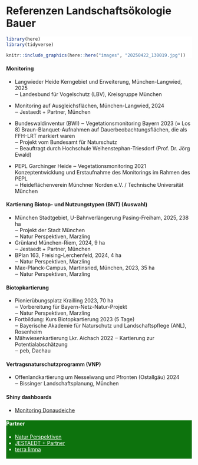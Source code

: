 # Referenzen Landschaftsökologie Bauer

::: {.column-screen style="background-color:#FFFFFF"}

```r
library(here)
library(tidyverse)
```

```r
knitr::include_graphics(here::here("images", "20250422_130019.jpg"))
```

:::

#### **Monitoring**

* Langwieder Heide Kerngebiet und Erweiterung, München-Langwied, 2025\
  ‒ Landesbund für Vogelschutz (LBV), Kreisgruppe München

* Monitoring auf Ausgleichsflächen, München-Langwied, 2024\
  ‒ Jestaedt + Partner, München

* Bundeswaldinventur (BWI) ‒ Vegetationsmonitoring Bayern 2023 (≈ Los 8) Braun-Blanquet-Aufnahmen auf Dauerbeobachtungsflächen, die als FFH-LRT markiert waren\
  ‒ Projekt vom Bundesamt für Naturschutz\
  ‒ Beauftragt durch Hochschule Weihenstephan-Triesdorf (Prof. Dr. Jörg Ewald)

* PEPL Garchinger Heide ‒ Vegetationsmonitoring 2021 Konzeptentwicklung und Erstaufnahme des Monitorings im Rahmen des PEPL\
  ‒ Heideflächenverein Münchner Norden e.V. / Technische Universität München

#### **Kartierung Biotop- und Nutzungstypen (BNT)** (Auswahl)

* München Stadtgebiet, U-Bahnverlängerung Pasing-Freiham, 2025, 238 ha\
  ‒ Projekt der Stadt München\
  ‒ Natur Perspektiven, Marzling
* Grünland München-Riem, 2024, 9 ha\
  ‒ Jestaedt + Partner, München
* BPlan 163, Freising-Lerchenfeld, 2024, 4 ha\
  ‒ Natur Perspektiven, Marzling
* Max-Planck-Campus, Martinsried, München, 2023, 35 ha\
  ‒ Natur Perspektiven, Marzling

#### **Biotopkartierung**

* Pionierübungsplatz Krailling 2023, 70 ha\
  ‒ Vorbereitung für Bayern-Netz-Natur-Projekt\
  ‒ Natur Perspektiven, Marzling
* Fortbildung: Kurs Biotopkartierung 2023 (5 Tage)\
  ‒ Bayerische Akademie für Naturschutz und Landschaftspflege (ANL), Rosenheim
* Mähwiesenkartierung Lkr. Aichach 2022 ‒ Kartierung zur Potentialabschätzung\
  ‒ peb, Dachau

#### **Vertragsnaturschutzprogramm (VNP)**

* Offenlandkartierung um Nesselwang und Pfronten (Ostallgäu) 2024\
  ‒ Bissinger Landschaftsplanung, München
  
#### **Shiny dashboards**

* [Monitoring Donaudeiche](https://markusbauer.shinyapps.io/shiny_app_map_danube/)

::: {.column-screen style="background-color:#0d730d; color:white"}

::: {.column-body}

<style>
.column-screen a {
  color: white;
  text-decoration: underline; /* optional, für bessere Sichtbarkeit */
}
</style>


#### **Partner**

* <a href="https://natur-perspektiven.de/" style="color: white;">Natur Perspektiven</a>
* <a href="https://www.jestaedt-partner.de/" style="color: white;">JESTAEDT + Partner</a>
* <a href="https://www.terralimna.de/" style="color: white;">terra limna</a>
<br>
<br>

:::

:::
